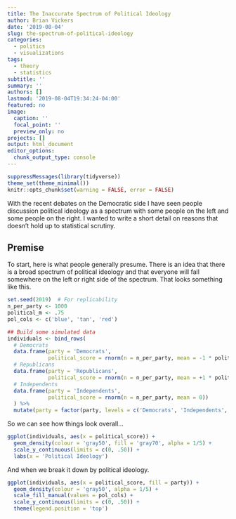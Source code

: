 ```yaml
---
title: The Inaccurate Spectrum of Political Ideology
author: Brian Vickers
date: '2019-08-04'
slug: the-spectrum-of-political-ideology
categories:
  - politics
  - visualizations
tags:
  - theory
  - statistics
subtitle: ''
summary: ''
authors: []
lastmod: '2019-08-04T19:34:24-04:00'
featured: no
image:
  caption: ''
  focal_point: ''
  preview_only: no
projects: []
output: html_document
editor_options: 
  chunk_output_type: console
---
```


```r
suppressMessages(library(tidyverse))
theme_set(theme_minimal())
knitr::opts_chunk$set(warning = FALSE, error = FALSE)
```


With the recent debates on the Democratic side I have seen people discussion political ideology as a spectrum with some people on the left and some people on the right. I wanted to write a short detail on reasons that doesn't hold up to statistical scrutiny. 

## Premise

To start, here is what people generally presume. There is an idea that there is a broad spectrum of political ideology and that everyone will fall somewhere on the left or right side of the spectrum. That looks something like this.

```r
set.seed(2019)  # For replicability
n_per_party <- 1000
political_m <- .75
pol_cols <- c('blue', 'tan', 'red')

## Build some simulated data
individuals <- bind_rows(
  # Democrats
  data.frame(party = 'Democrats', 
             political_score = rnorm(n = n_per_party, mean = -1 * political_m)),
  # Republicans
  data.frame(party = 'Republicans',
             political_score = rnorm(n = n_per_party, mean = +1 * political_m)),
  # Independents
  data.frame(party = 'Independents',
             political_score = rnorm(n = n_per_party, mean = 0))
  ) %>% 
  mutate(party = factor(party, levels = c('Democrats', 'Independents', 'Republicans')))
```

So we can see how things look overall...

```r
ggplot(individuals, aes(x = political_score)) +
  geom_density(colour = 'gray50', fill = 'gray70', alpha = 1/5) +
  scale_y_continuous(limits = c(0, .50)) +
  labs(x = 'Political Ideology')
```

And when we break it down by political ideology.

```r
ggplot(individuals, aes(x = political_score, fill = party)) +
  geom_density(colour = 'gray50', alpha = 1/5) +
  scale_fill_manual(values = pol_cols) +
  scale_y_continuous(limits = c(0, .50)) +
  theme(legend.position = 'top')
```





